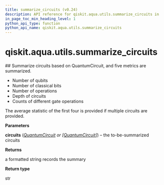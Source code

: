 ```yaml
---
title: summarize_circuits (v0.24)
description: API reference for qiskit.aqua.utils.summarize_circuits in qiskit v0.24
in_page_toc_min_heading_level: 1
python_api_type: function
python_api_name: qiskit.aqua.utils.summarize_circuits
---
```


<span id="qiskit-aqua-utils-summarize-circuits" />

# qiskit.aqua.utils.summarize\_circuits

<Function id="qiskit.aqua.utils.summarize_circuits" isDedicatedPage={true} github="https://github.com/qiskit-community/qiskit-aqua/tree/stable/0.8/qiskit/aqua/utils/circuit_utils.py" signature="summarize_circuits(circuits)">
  ## Summarize circuits based on QuantumCircuit, and five metrics are summarized.

  *   Number of qubits
  *   Number of classical bits
  *   Number of operations
  *   Depth of circuits
  *   Counts of different gate operations

  The average statistic of the first four is provided if multiple circuits are provided.

  **Parameters**

  **circuits** ([*QuantumCircuit*](qiskit.circuit.QuantumCircuit "qiskit.circuit.QuantumCircuit") *or \[*[*QuantumCircuit*](qiskit.circuit.QuantumCircuit "qiskit.circuit.QuantumCircuit")*]*) – the to-be-summarized circuits

  **Returns**

  a formatted string records the summary

  **Return type**

  str
</Function>

